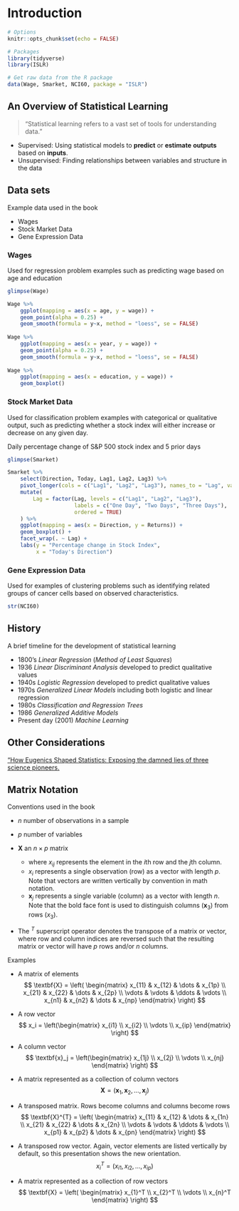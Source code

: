# Introduction {#intro}

```r
# Options
knitr::opts_chunk$set(echo = FALSE)

# Packages
library(tidyverse)
library(ISLR)

# Get raw data from the R package
data(Wage, Smarket, NCI60, package = "ISLR")
```

## An Overview of Statistical Learning  

> "Statistical learning refers to a vast set of tools for understanding data."

+  Supervised: Using statistical models  to **predict** or **estimate** __outputs__ based on __inputs__.
+  Unsupervised: Finding relationships between variables and structure in the data

## Data sets 

Example data used in the book

+  Wages 
+  Stock Market Data 
+  Gene Expression Data 


### Wages

Used for regression problem examples such as predicting wage based on age and education

```r
glimpse(Wage)
```

```r
Wage %>%
    ggplot(mapping = aes(x = age, y = wage)) +
    geom_point(alpha = 0.25) +
    geom_smooth(formula = y~x, method = "loess", se = FALSE)
    
Wage %>%
    ggplot(mapping = aes(x = year, y = wage)) +
    geom_point(alpha = 0.25) +
    geom_smooth(formula = y~x, method = "loess", se = FALSE)
    
Wage %>%
    ggplot(mapping = aes(x = education, y = wage)) +
    geom_boxplot()
```


### Stock Market Data

Used for classification problem examples with categorical or qualitative output, such as predicting whether a stock index will either increase or decrease on any given day.

Daily percentage change of S&P 500 stock index and 5 prior days

```r
glimpse(Smarket)
```

```r
Smarket %>%
    select(Direction, Today, Lag1, Lag2, Lag3) %>%
    pivot_longer(cols = c("Lag1", "Lag2", "Lag3"), names_to = "Lag", values_to = "Returns") %>%
    mutate(
        Lag = factor(Lag, levels = c("Lag1", "Lag2", "Lag3"), 
                     labels = c("One Day", "Two Days", "Three Days"), 
                     ordered = TRUE)
    ) %>%
    ggplot(mapping = aes(x = Direction, y = Returns)) +
    geom_boxplot() + 
    facet_wrap(. ~ Lag) +
    labs(y = "Percentage change in Stock Index",
         x = "Today's Direction")
```


###  Gene Expression Data

Used for examples of clustering problems such as identifying related groups of 
cancer cells based on observed characteristics.

```r
str(NCI60)
```


## History

A brief timeline for the development of statistical learning

* 1800's *Linear Regression* (*Method of Least Squares*) 
* 1936 *Linear Discriminant Analysis* developed to predict qualitative values
* 1940s *Logistic Regression* developed to predict qualitative values
* 1970s *Generalized Linear Models* including both logistic and linear regression
* 1980s *Classification and Regression Trees*
* 1986 *Generalized Additive Models*
* Present day (2001) *Machine Learning*


## Other Considerations

["How Eugenics Shaped Statistics: Exposing the damned lies of three science pioneers.](https://nautil.us/issue/92/frontiers/how-eugenics-shaped-statistics)



## Matrix Notation

Conventions used in the book

* $n$ number of observations in a sample

* $p$ number of variables

* $\textbf{X}$ an $n \times p$ matrix 
    * where $x_{ij}$ represents the element in the $i$th row and the $j$th column.
    * $x_i$ represents a single observation (row) as a vector with length $p$. Note that vectors are written vertically by convention in math notation.
    * $\textbf{x}_j$ represents a single variable (column) as a vector with length $n$. Note that the bold face font is used to distinguish columns ($\textbf{x}_3$) from rows ($x_3$).
* The $^T$ superscript operator denotes the transpose of a matrix or vector, where row and column indices are reversed such that the resulting matrix or vector will have $p$ rows and/or $n$ columns.


Examples

* A matrix of elements
$$
\textbf{X} =  \left(
\begin{matrix} 
x_{11} & x_{12} & \dots  & x_{1p} \\
x_{21} & x_{22} & \dots  & x_{2p} \\
\vdots & \vdots & \ddots & \vdots \\
x_{n1} & x_{n2} & \dots  & x_{np} 
\end{matrix}
\right)
$$

* A row vector
$$
x_i = \left(\begin{matrix} x_{i1} \\ x_{i2} \\ \vdots \\ x_{ip} \end{matrix} \right)
$$

* A column vector
$$
\textbf{x}_j = \left(\begin{matrix} x_{1j} \\ x_{2j} \\ \vdots \\ x_{nj} \end{matrix} \right)
$$

* A matrix represented as a collection of column vectors
$$
\textbf{X} =  \left( \textbf{x}_1, \textbf{x}_2, \dots, \textbf{x}_j \right)
$$

* A transposed matrix. Rows become columns and columns become rows
$$
\textbf{X}^{T} =  \left(
\begin{matrix} 
x_{11} & x_{12} & \dots  & x_{1n} \\
x_{21} & x_{22} & \dots  & x_{2n} \\
\vdots & \vdots & \ddots & \vdots \\
x_{p1} & x_{p2} & \dots  & x_{pn} 
\end{matrix}
\right)
$$

* A transposed row vector. Again, vector elements are listed vertically by default, so this presentation shows the new orientation.
$$
x_{i}^{T} =  \left( x_{i1}, x_{i2}, \dots, x_{ip} \right)
$$


* A matrix represented as a collection of row vectors
$$
\textbf{X} =  \left(
\begin{matrix} 
x_{1}^T \\
x_{2}^T \\
\vdots \\
x_{n}^T
\end{matrix}
\right)
$$
